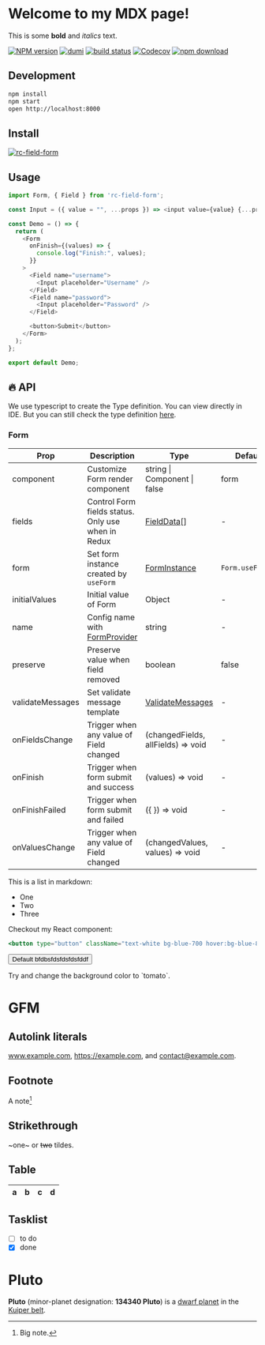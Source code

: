 # Welcome to my MDX page!
 
This is some **bold** and _italics_ text.


[![NPM version][npm-image]][npm-url] [![dumi](https://img.shields.io/badge/docs%20by-dumi-blue?style=flat-square)](https://github.com/umijs/dumi) [![build status][github-actions-image]][github-actions-url] [![Codecov][codecov-image]][codecov-url] [![npm download][download-image]][download-url]

[npm-image]: http://img.shields.io/npm/v/rc-field-form.svg?style=flat-square
[npm-url]: http://npmjs.org/package/rc-field-form
[github-actions-image]: https://github.com/react-component/field-form/workflows/CI/badge.svg
[github-actions-url]: https://github.com/react-component/field-form/actions
[codecov-image]: https://img.shields.io/codecov/c/github/react-component/field-form/master.svg?style=flat-square
[codecov-url]: https://codecov.io/gh/react-component/field-form/branch/master
[download-image]: https://img.shields.io/npm/dm/rc-field-form.svg?style=flat-square
[download-url]: https://npmjs.org/package/rc-field-form

## Development

```bash
npm install
npm start
open http://localhost:8000
```

## Install

[![rc-field-form](https://nodei.co/npm/rc-field-form.png)](https://npmjs.org/package/rc-field-form)


## Usage

```js | pure
import Form, { Field } from 'rc-field-form';

const Input = ({ value = "", ...props }) => <input value={value} {...props} />;

const Demo = () => {
  return (
    <Form
      onFinish={(values) => {
        console.log("Finish:", values);
      }}
    >
      <Field name="username">
        <Input placeholder="Username" />
      </Field>
      <Field name="password">
        <Input placeholder="Password" />
      </Field>

      <button>Submit</button>
    </Form>
  );
};

export default Demo;
```



## 🔥 API

We use typescript to create the Type definition. You can view directly in IDE. But you can still check the type definition [here](https://github.com/react-component/field-form/blob/master/src/interface.ts).

### Form

| Prop             | Description                                        | Type                                         | Default          |
| ---------------- | -------------------------------------------------- | -------------------------------------------- | ---------------- |
| component        | Customize Form render component                    | string \| Component \| false                 | form             |
| fields           | Control Form fields status. Only use when in Redux | [FieldData](#fielddata)[]                    | -                |
| form             | Set form instance created by `useForm`             | [FormInstance](#useform)                     | `Form.useForm()` |
| initialValues    | Initial value of Form                              | Object                                       | -                |
| name             | Config name with [FormProvider](#formprovider)     | string                                       | -                |
| preserve         | Preserve value when field removed                  | boolean                                      | false            |
| validateMessages | Set validate message template                      | [ValidateMessages](#validatemessages)        | -                |
| onFieldsChange   | Trigger when any value of Field changed            | (changedFields, allFields) => void           | -                |
| onFinish         | Trigger when form submit and success               | (values) => void                             | -                |
| onFinishFailed   | Trigger when form submit and failed                | ({ }) => void | -                |
| onValuesChange   | Trigger when any value of Field changed            | (changedValues, values) => void              | -                |



 
This is a list in markdown:
 
- One
- Two
- Three
 
Checkout my React component:

```jsx
<button type="button" className="text-white bg-blue-700 hover:bg-blue-800 focus:ring-4 focus:ring-blue-300 font-medium rounded-lg text-sm px-5 py-2.5 me-2 mb-2 dark:bg-blue-600 dark:hover:bg-blue-700 focus:outline-none dark:focus:ring-blue-800">Default bfdbsfdsfdsfdsfddf</button>
```

<button type="button" className="text-white bg-blue-700 hover:bg-blue-800 focus:ring-4 focus:ring-blue-300 font-medium rounded-lg text-sm px-5 py-2.5 me-2 mb-2 dark:bg-blue-600 dark:hover:bg-blue-700 focus:outline-none dark:focus:ring-blue-800">Default bfdbsfdsfdsfdsfddf</button>

<div style={{backgroundColor: 'violet', padding: '1rem'}}>
  Try and change the background color to `tomato`.
</div>

# GFM

## Autolink literals

www.example.com, https://example.com, and contact@example.com.

## Footnote

A note[^1]

[^1]: Big note.

## Strikethrough

~one~ or ~~two~~ tildes.

## Table

| a | b  |  c |  d  |
| - | :- | -: | :-: |

## Tasklist

* [ ] to do
* [x] done

# Pluto

**Pluto** (minor-planet designation: **134340 Pluto**) is a
[dwarf planet](https://en.wikipedia.org/wiki/Dwarf_planet) in the
[Kuiper belt](https://en.wikipedia.org/wiki/Kuiper_belt).